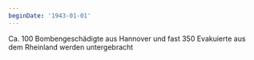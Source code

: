 ```yaml
---
beginDate: '1943-01-01'
---
```


Ca. 100 Bombengeschädigte aus Hannover und fast 350 Evakuierte aus dem Rheinland
werden untergebracht
